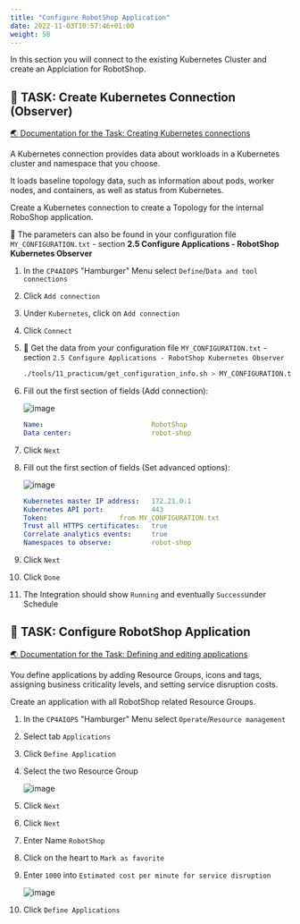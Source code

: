 ```yaml
---
title: "Configure RobotShop Application"
date: 2022-11-03T10:57:46+01:00
weight: 58
---
```





In this section you will connect to the existing Kubernetes Cluster and create an Applciation for RobotShop.


## 🚀 TASK: Create Kubernetes Connection (Observer)

<a href="https://www.ibm.com/docs/en/cloud-paks/cloud-pak-aiops/4.2.0?topic=connections-kubernetes" target="_blank" >🌏 Documentation for the Task: Creating Kubernetes connections</a>



A Kubernetes connection provides data about workloads in a Kubernetes cluster and namespace that you choose.

It loads baseline topology data, such as information about pods, worker nodes, and containers, as well as status from Kubernetes. 

Create a Kubernetes connection to create a Topology for the internal RoboShop application.

<InlineNotification kind="success">

🔎 The parameters can also be found in your configuration file `MY_CONFIGURATION.txt` - section  **2.5 Configure Applications - RobotShop Kubernetes Observer** 

</InlineNotification>


<Accordion>
<AccordionItem title="💡 Need Help?">


1. In the `CP4AIOPS` "Hamburger" Menu select `Define`/`Data and tool connections`
1. Click `Add connection`
1. Under `Kubernetes`, click on `Add connection`
1. Click `Connect`

1. 🔎 Get the data from your configuration file `MY_CONFIGURATION.txt` - section  `2.5 Configure Applications - RobotShop Kubernetes Observer` 

    ```bash
    ./tools/11_practicum/get_configuration_info.sh > MY_CONFIGURATION.txt
    ```

1. Fill out the first section of fields (Add connection):

	![image](./../images/39_topo.png)

    ```yaml
	Name:                          	RobotShop
	Data center:                   	robot-shop
    ```

1. Click `Next`

1. Fill out the first section of fields (Set advanced options):

	![image](./../images/40_topo.png)

    ```yaml
	Kubernetes master IP address:  	172.21.0.1
	Kubernetes API port:           	443
	Token:					from MY_CONFIGURATION.txt
	Trust all HTTPS certificates:  	true
	Correlate analytics events:		true
	Namespaces to observe:         	robot-shop
    ```

1. Click `Next`
1. Click `Done`

1. The Integration should show `Running` and eventually `Success`under Schedule

</AccordionItem>
</Accordion>





## 🚀 TASK: Configure RobotShop Application

<a href="https://www.ibm.com/docs/en/cloud-paks/cloud-pak-aiops/4.2.0?topic=applications-defining-editing" target="_blank" >🌏 Documentation for the Task: Defining and editing applications</a>


You define applications by adding Resource Groups, icons and tags, assigning business criticality levels, and setting service disruption costs.

Create an application with all RobotShop related Resource Groups.




<Accordion>
<AccordionItem title="💡 Need Help?">


1. In the `CP4AIOPS` "Hamburger" Menu select `Operate`/`Resource management`
1. Select tab `Applications`
1. Click `Define Application`
1. Select the two Resource Group

	![image](./../images/41_topo.png)

1. Click `Next`
1. Click `Next`

1. Enter Name `RobotShop`
1. Click on the heart to `Mark as favorite`
1. Enter `1000` into `Estimated cost per minute for service disruption`

	![image](./../images/42_topo.png)

1. Click `Define Applications`

</AccordionItem>
</Accordion>
